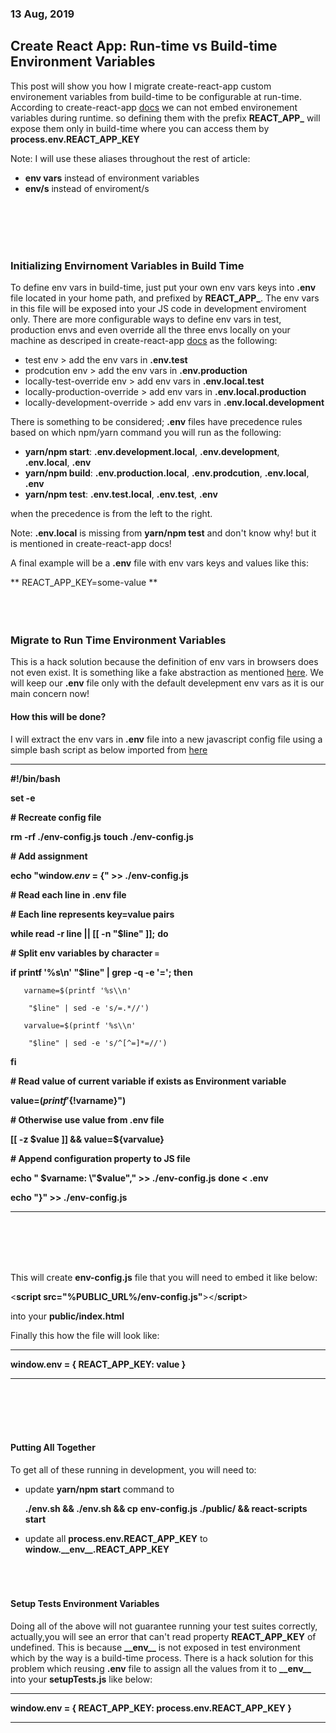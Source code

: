 ###  13 Aug, 2019
## Create React App: Run-time vs Build-time Environment Variables

This post will show you how I migrate create-react-app custom environement variables from build-time to be configurable at run-time.
According to create-react-app [docs](https://create-react-app.dev/docs/adding-custom-environment-variables) we can not embed environement variables during runtime.
so defining them with the prefix **REACT\_APP\_** will expose them only in build-time where you can access them by **process.env.REACT\_APP\_KEY**

Note: I will use these aliases throughout the rest of article:
- **env vars** instead of environment variables
- **env/s** instead of enviroment/s

<br></br><br></br>

### Initializing Envirnoment Variables in Build Time

To define env vars in build-time, just put your own env vars keys into **.env** file located in your home path, and prefixed by **REACT\_APP\_**. 
The env vars in this file will be exposed into your JS code in development enviroment only.
There are more configurable ways to define env vars in test, production envs and even override all the three envs
locally on your machine as descriped in create-react-app [docs](https://create-react-app.dev/docs/adding-custom-environment-variables) as the following:

- test env > add the env vars in **.env.test**
- prodcution env > add the env vars in **.env.production** 
- locally-test-override env > add env vars in **.env.local.test**
- locally-production-override > add env vars in **.env.local.production**
- locally-development-override > add env vars in **.env.local.development**

There is something to be considered; **.env** files have precedence rules based on which npm/yarn command you will run as the following: 

- **yarn/npm start**: **.env.development.local**, **.env.development**, **.env.local**, **.env** 
- **yarn/npm build**: **.env.production.local**, **.env.prodcution**, **.env.local**, **.env**
- **yarn/npm test**: **.env.test.local**, **.env.test**, **.env** 

when the precedence is from the left to the right.

Note: **.env.local** is missing from **yarn/npm test** and don't know why! but it is mentioned in create-react-app docs!

A final example will be a **.env** file with env vars keys and values like this: 

** 
    REACT\_APP\_KEY=some-value
**
<br></br><br></br>

### Migrate to Run Time Environment Variables
This is a hack solution because the definition of env vars in browsers does not even exist. It is something like a fake abstraction as mentioned [here](https://www.freecodecamp.org/news/how-to-implement-runtime-environment-variables-with-create-react-app-docker-and-nginx-7f9d42a91d70/).
We will keep our **.env** file only with the default develepment env vars as it is our main concern now!


#### How this will be done? 
I will extract the env vars in **.env** file into a new javascript config file using a simple bash script as below imported from [here](https://www.freecodecamp.org/news/how-to-implement-runtime-environment-variables-with-create-react-app-docker-and-nginx-7f9d42a91d70/)

-----------------
**\#!/bin/bash**

**set -e**

**\# Recreate config file**

**rm -rf ./env-config.js**
**touch ./env-config.js**

**\# Add assignment**

**echo "window._env_ = {" >> ./env-config.js**

**\# Read each line in .env file**

**\# Each line represents key=value pairs**

**while read -r line || [[ -n "$line" ]];**
**do**

  **\# Split env variables by character `=`**

  **if printf '%s\n' "$line" | grep -q -e '='; then**
    
       varname=$(printf '%s\\n' 
        
        "$line" | sed -e 's/=.*//')

       varvalue=$(printf '%s\\n' 
        
        "$line" | sed -e 's/^[^=]*=//')

  **fi**

  **\# Read value of current variable if exists as Environment variable**

  **value=$(printf '%s\n' "${!varname}")**

  **\# Otherwise use value from .env file**

  **[[ -z $value ]] && value=${varvalue}**
  
  **\# Append configuration property to JS file**

  **echo "  $varname: \"$value\"," >> ./env-config.js**
**done < .env**

**echo "}" >> ./env-config.js**

------------------
<br></br><br></br>

This will create **env-config.js** file that you will need to embed it like below:

<**script src="%PUBLIC_URL%/env-config.js"**></**script**>

into your **public/index.html**

Finally this how the file will look like: 

------------------------
**window.__env__ = { REACT_APP_KEY: value }**

------------------------
<br></br><br></br>

#### Putting All Together
To get all of these running in development, you will need to: 

- update **yarn/npm start** command to 

    **./env.sh && ./env.sh && cp**
        **env-config.js ./public/ && react-scripts start**

- update all 
    **process.env.REACT\_APP\_KEY** 
    to **window.\_\_env\_\_.REACT\_APP\_KEY**
<br></br><br></br>

#### Setup Tests Environment Variables

Doing all of the above will not guarantee running your test suites correctly, actually,you will see an error
that can't read property **REACT_APP_KEY** of undefined. This is because **\_\_env\_\_** 
is not exposed in test environment which by the way is a build-time process. There is a hack solution
for this problem which reusing **.env** file to assign all the values from it to **\_\_env\_\_**
into your **setupTests.js** like below: 

------------------------
**window.__env__ = { REACT_APP_KEY: process.env.REACT_APP_KEY }**

------------------------


